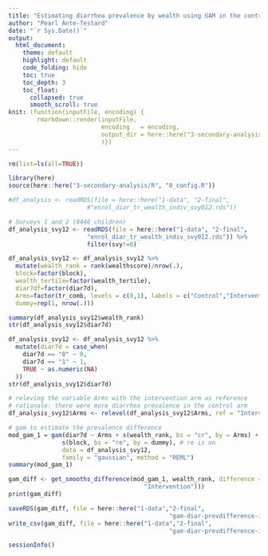 ```yaml
---
title: "Estimating diarrhea prevalence by wealth using GAM in the control and intervention groups"
author: "Pearl Ante-Testard"
date: "`r Sys.Date()`"
output: 
  html_document:
    theme: default
    highlight: default
    code_folding: hide
    toc: true
    toc_depth: 3
    toc_float:
      collapsed: true
      smooth_scroll: true
knit: (function(inputFile, encoding) {
        rmarkdown::render(inputFile, 
                          encoding   = encoding, 
                          output_dir = here::here("3-secondary-analysis/output")
                          )})
---
```


```r

rm(list=ls(all=TRUE))

```

```r

library(here)
source(here::here("3-secondary-analysis/R", "0_config.R"))

```

```r

#df_analysis <- readRDS(file = here::here("1-data", "2-final",
                      #"enrol_diar_tr_wealth_indiv_svy012.rds"))

# Surveys 1 and 2 (8440 children)
df_analysis_svy12 <- readRDS(file = here::here("1-data", "2-final",
                      "enrol_diar_tr_wealth_indiv_svy012.rds")) %>%
                      filter(svy!=0)

```

```r

df_analysis_svy12 <- df_analysis_svy12 %>%
  mutate(wealth_rank = rank(wealthscore)/nrow(.),
  block=factor(block),
  wealth_tertile=factor(wealth_tertile),
  diar7df=factor(diar7d),
  Arms=factor(tr_comb, levels = c(0,1), labels = c("Control","Intervention")),
  dummy=rep(1, nrow(.)))

summary(df_analysis_svy12$wealth_rank)
str(df_analysis_svy12$diar7d)

df_analysis_svy12 <- df_analysis_svy12 %>%
  mutate(diar7d = case_when(
    diar7d == "0" ~ 0,
    diar7d == "1" ~ 1,
    TRUE ~ as.numeric(NA)
  ))
str(df_analysis_svy12$diar7d)


```


```r

# releving the variable Arms with the intervention arm as reference
# rationale: there were more diarrhea prevalence in the control arm
df_analysis_svy12$Arms <- relevel(df_analysis_svy12$Arms, ref = "Intervention")

# gam to estimate the prevalence difference
mod_gam_1 = gam(diar7d ~ Arms + s(wealth_rank, bs = "cr", by = Arms) +
               s(block, bs = "re", by = dummy), # re is on
               data = df_analysis_svy12,
               family = "gaussian", method = "REML")
summary(mod_gam_1)

gam_diff <- get_smooths_difference(mod_gam_1, wealth_rank, difference = list(Arms = c("Control",
                                      "Intervention")))
print(gam_diff)

```

```r

saveRDS(gam_diff, file = here::here("1-data","2-final",
                                             "gam-diar-prevdifference-interv-wealthrank-suppl.RDS"))
write_csv(gam_diff, file = here::here("1-data","2-final",
                                             "gam-diar-prevdifference-interv-wealthrank-suppl.csv"))

```

```r
sessionInfo()

```
